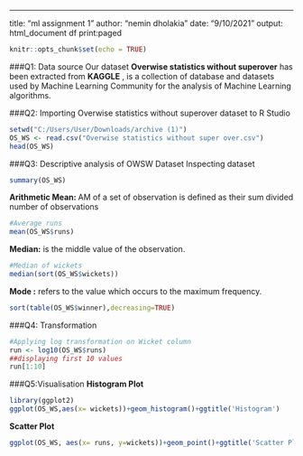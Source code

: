 ---
title: "ml assignment 1"
author: "nemin dholakia"
date: "9/10/2021"
output: html_document
 df print:paged
 
 
```{r setup , include=FALSE}
knitr::opts_chunk$set(echo = TRUE)
```

###Q1: Data source
Our dataset **Overwise statistics without superover** has been extracted from **KAGGLE** , is a collection of database and datasets used by Machine Learning Community for the analysis of Machine Learning algorithms.

###Q2: Importing Overwise statistics without superover dataset to R Studio

```{r }
setwd("C:/Users/User/Downloads/archive (1)")
OS_WS <- read.csv("Overwise statistics without super over.csv")
head(OS_WS)

```
###Q3: Descriptive analysis of OWSW Dataset
Inspecting dataset
```{r message=FALSE }
summary(OS_WS)

```
**Arithmetic Mean: ** AM of a set of observation is defined as their sum divided number of observations

```{r }
#Average runs 
mean(OS_WS$runs)
```
**Median:** is the middle value of the observation.

```{r }
#Median of wickets
median(sort(OS_WS$wickets))
```
**Mode :** refers to the value which occurs to the maximum frequency.

```{r }
sort(table(OS_WS$winner),decreasing=TRUE)
```

###Q4: Transformation

```{r }
#Applying log transformation on Wicket column
run <- log10(OS_WS$runs)
##displaying first 10 values
run[1:10]

```
###Q5:Visualisation
**Histogram Plot**

```{r message=FALSE, warning= FALSE }
library(ggplot2)
ggplot(OS_WS,aes(x= wickets))+geom_histogram()+ggtitle('Histogram')

```
**Scatter Plot**

```{r }
ggplot(OS_WS, aes(x= runs, y=wickets))+geom_point()+ggtitle('Scatter Plot')
```